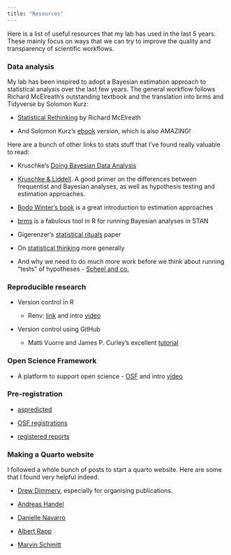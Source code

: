 ```yaml
---
title: "Resources"
---
```


Here is a list of useful resources that my lab has used in the last 5 years. These mainly focus on ways that we can try to improve the quality and transparency of scientific workflows.

### Data analysis

My lab has been inspired to adopt a Bayesian estimation approach to statistical analysis over the last few years. The general workflow follows Richard McElreath's outstanding textbook and the translation into brms and Tidyverse by Solomon Kurz:

-   [Statistical Rethinking](https://xcelab.net/rm/statistical-rethinking/) by Richard McElreath

-   And Solomon Kurz's [ebook](https://bookdown.org/content/3686/) version, which is also AMAZING!

Here are a bunch of other links to stats stuff that I've found really valuable to read:

-   Kruschke's [Doing Bayesian Data Analysis](https://sites.google.com/site/doingbayesiandataanalysis/)

-   [Kruschke & Liddell](https://link.springer.com/article/10.3758/s13423-016-1221-4). A good primer on the differences between frequentist and Bayesian analyses, as well as hypothesis testing and estimation approaches.

-   [Bodo Winter's book](https://bodowinter.com/books.html) is a great introduction to estimation approaches

-   [brms](https://paul-buerkner.github.io/brms/) is a fabulous tool in R for running Bayesian analyses in STAN

-   Gigerenzer's [statistical rituals](https://journals.sagepub.com/doi/10.1177/2515245918771329) paper

-   On [statistical thinking](https://www.tandfonline.com/doi/full/10.1080/00031305.2018.1518264) more generally

-   And why we need to do much more work before we think about running "tests" of hypotheses - [Scheel and co.](https://journals.sagepub.com/doi/10.1177/1745691620966795)

### Reproducible research

-   Version control in R

    -   Renv: [link](https://rstudio.github.io/renv/articles/renv.html) and intro [video](https://www.youtube.com/watch?v=yjlEbIDevOs)

-   Version control using GitHub

    -   Matti Vuorre and James P. Curley's excellent [tutorial](https://journals.sagepub.com/doi/full/10.1177/2515245918754826)

### Open Science Framework

-   A platform to support open science - [OSF](https://osf.io/) and intro [video](https://www.youtube.com/watch?v=X07mBq2tnMg&t=11s)

### Pre-registration

-   [aspredicted](https://aspredicted.org/)

-   [OSF registrations](https://help.osf.io/article/330-welcome-to-registrations)

-   [registered reports](https://www.cos.io/initiatives/registered-reports)

### Making a Quarto website

I followed a whole bunch of posts to start a quarto website. Here are some that I found very helpful indeed.

-   [Drew Dimmery](https://ddimmery.com/posts/quarto-website/), especially for organising publications.

-   [Andreas Handel](https://www.andreashandel.com/posts/2022-10-01-hugo-to-quarto-migration/)

-   [Danielle Navarro](https://blog.djnavarro.net/posts/2022-04-20_porting-to-quarto/)

-   [Albert Rapp](https://albert-rapp.de/posts/13_quarto_blog_writing_guide/13_quarto_blog_writing_guide.html)

-   [Marvin Schmitt](https://www.marvinschmitt.com/blog/website-tutorial-quarto/)
